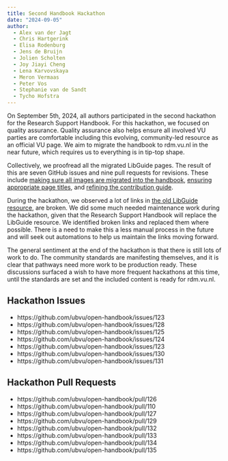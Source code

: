 ```yaml
---
title: Second Handbook Hackathon
date: "2024-09-05"
author:
  - Alex van der Jagt
  - Chris Hartgerink
  - Elisa Rodenburg
  - Jens de Bruijn
  - Jolien Scholten
  - Joy Jiayi Cheng
  - Lena Karvovskaya
  - Meron Vermaas
  - Peter Vos
  - Stephanie van de Sandt
  - Tycho Hofstra
---
```


On September 5th, 2024, all authors participated in the second hackathon for the Research Support Handbook. For this hackathon, we focused on quality assurance. Quality assurance also helps ensure all involved VU parties are comfortable including this evolving, community-led resource as an official VU page. We aim to migrate the handbook to rdm.vu.nl in the near future, which requires us to everything is in tip-top shape.

Collectively, we proofread all the migrated LibGuide pages. The result of this are seven GitHub issues and nine pull requests for revisions. These include [making sure all images are migrated into the handbook](https://github.com/ubvu/open-handbook/issues/125), [ensuring appropriate page titles](https://github.com/ubvu/open-handbook/issues/124), and [refining the contribution guide](https://github.com/ubvu/open-handbook/issues/131).

During the hackathon, we observed a lot of links in [the old LibGuide resource](https://libguides.vu.nl/rdm), are broken. We did some much needed  maintenance work during the hackathon, given that the Research Support Handbook will replace the LibGuide resource. We identified broken links and replaced them where possible. There is a need to make this a less manual process in the future and will seek out automations to help us maintain the links moving forward.

The general sentiment at the end of the hackathon is that there is still lots of work to do. The community standards are manifesting themselves, and it is clear that pathways need more work to be production ready. These discussions surfaced a wish to have more frequent hackathons at this time, until the standards are set and the included content is ready for rdm.vu.nl.

## Hackathon Issues

* https://github.com/ubvu/open-handbook/issues/123
* https://github.com/ubvu/open-handbook/issues/128
* https://github.com/ubvu/open-handbook/issues/125
* https://github.com/ubvu/open-handbook/issues/124
* https://github.com/ubvu/open-handbook/issues/123
* https://github.com/ubvu/open-handbook/issues/130
* https://github.com/ubvu/open-handbook/issues/131

## Hackathon Pull Requests

* https://github.com/ubvu/open-handbook/pull/126
* https://github.com/ubvu/open-handbook/pull/110
* https://github.com/ubvu/open-handbook/pull/127
* https://github.com/ubvu/open-handbook/pull/129
* https://github.com/ubvu/open-handbook/pull/132
* https://github.com/ubvu/open-handbook/pull/133
* https://github.com/ubvu/open-handbook/pull/134
* https://github.com/ubvu/open-handbook/pull/135
